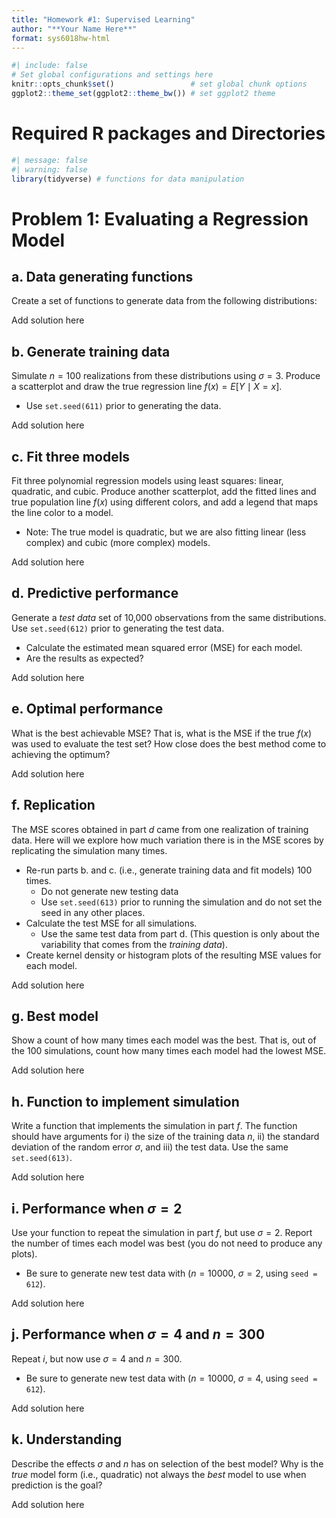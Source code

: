 ```yaml
---
title: "Homework #1: Supervised Learning"
author: "**Your Name Here**"
format: sys6018hw-html
---
```


```r
#| include: false
# Set global configurations and settings here
knitr::opts_chunk$set()                 # set global chunk options
ggplot2::theme_set(ggplot2::theme_bw()) # set ggplot2 theme
```


# Required R packages and Directories  {.unnumbered .unlisted}

```r
#| message: false
#| warning: false
library(tidyverse) # functions for data manipulation
```


# Problem 1: Evaluating a Regression Model

## a. Data generating functions
Create a set of functions to generate data from the following distributions:

\begin{align*}
X &\sim \mathcal{N}(0, 1) \\
Y &= -1 + .5X + .2X^2 + \epsilon \\
\epsilon &\sim \mathcal{N}(0,\, \sigma)
\end{align*}


::: {.callout-note title="Solution"}
Add solution here
:::


## b. Generate training data

Simulate $n=100$ realizations from these distributions using $\sigma=3$. Produce a scatterplot and draw the true regression line $f(x) = E[Y \mid X=x]$.

- Use `set.seed(611)` prior to generating the data.


::: {.callout-note title="Solution"}
Add solution here
:::


## c. Fit three models

Fit three polynomial regression models using least squares: linear, quadratic, and cubic. Produce another scatterplot, add the fitted lines and true population line $f(x)$  using different colors, and add a legend that maps the line color to a model.

- Note: The true model is quadratic, but we are also fitting linear (less complex) and cubic (more complex) models.

::: {.callout-note title="Solution"}
Add solution here
:::

## d. Predictive performance

Generate a *test data* set of 10,000 observations from the same distributions. Use `set.seed(612)` prior to generating the test data.

- Calculate the estimated mean squared error (MSE) for each model.
- Are the results as expected?

::: {.callout-note title="Solution"}
Add solution here
:::

## e. Optimal performance

What is the best achievable MSE? That is, what is the MSE if the true $f(x)$ was used to evaluate the test set? How close does the best method come to achieving the optimum?

::: {.callout-note title="Solution"}
Add solution here
:::

## f. Replication

The MSE scores obtained in part *d* came from one realization of training data. Here will we explore how much variation there is in the MSE scores by replicating the simulation many times.

- Re-run parts b. and c. (i.e., generate training data and fit models) 100 times.
    - Do not generate new testing data
    - Use `set.seed(613)` prior to running the simulation and do not set the seed in any other places.
- Calculate the test MSE for all simulations.
    - Use the same test data from part d. (This question is only about the variability that comes from the *training data*).
- Create kernel density or histogram plots of the resulting MSE values for each model.

::: {.callout-note title="Solution"}
Add solution here
:::

## g. Best model

Show a count of how many times each model was the best. That is, out of the 100 simulations, count how many times each model had the lowest MSE.

::: {.callout-note title="Solution"}
Add solution here
:::

## h. Function to implement simulation

Write a function that implements the simulation in part *f*. The function should have arguments for i) the size of the training data $n$, ii) the standard deviation of the random error $\sigma$, and iii) the test data.  Use the same `set.seed(613)`. 

::: {.callout-note title="Solution"}
Add solution here
:::

## i. Performance when $\sigma=2$ 

Use your function to repeat the simulation in part *f*, but use $\sigma=2$. Report the number of times each model was best (you do not need to produce any plots). 

- Be sure to generate new test data with ($n = 10000$, $\sigma = 2$, using `seed = 612`). 

::: {.callout-note title="Solution"}
Add solution here
:::

## j. Performance when $\sigma=4$ and $n=300$

Repeat *i*, but now use $\sigma=4$ and $n=300$.

- Be sure to generate new test data with ($n = 10000$, $\sigma = 4$, using `seed = 612`). 

::: {.callout-note title="Solution"}
Add solution here
:::

## k. Understanding

Describe the effects $\sigma$ and $n$ has on selection of the best model? Why is the *true* model form (i.e., quadratic) not always the *best* model to use when prediction is the goal?

::: {.callout-note title="Solution"}
Add solution here
:::




